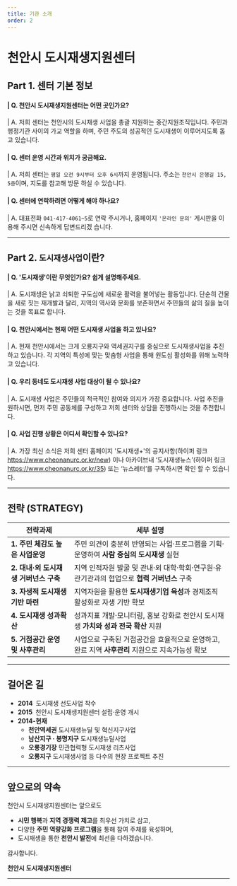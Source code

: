 ```yaml
---
title: 기관 소개
order: 2
---
```


# 천안시 도시재생지원센터

## Part 1. 센터 기본 정보

#### | Q. 천안시 도시재생지원센터는 어떤 곳인가요?

| A. 저희 센터는 천안시의 도시재생 사업을 총괄 지원하는 중간지원조직입니다. 주민과 행정기관 사이의 가교 역할을
하며, 주민 주도의 성공적인 도시재생이 이루어지도록 돕고 있습니다.

#### | Q. 센터 운영 시간과 위치가 궁금해요.

| A. 저희 센터는 `평일 오전 9시부터 오후 6시`까지 운영됩니다. 주소는 `천안시 은행길 15, 5층`이며, 지도를 참고해 방문
하실 수 있습니다.

#### | Q. 센터에 연락하려면 어떻게 해야 하나요?

| A. 대표전화 `041-417-4061~5`로 연락 주시거나, 홈페이지 `'온라인 문의'` 게시판을 이용해 주시면 신속하게 답변드리겠
습니다.

---

## Part 2. `도시재생사업`이란?

#### | Q. '도시재생'이란 무엇인가요? 쉽게 설명해주세요.

| A. 도시재생은 낡고 쇠퇴한 구도심에 새로운 활력을 불어넣는 활동입니다. 단순히 건물을 새로 짓는 재개발과 달리,
지역의 역사와 문화를 보존하면서 주민들의 삶의 질을 높이는 것을 목표로 합니다.

#### | Q. 천안시에서는 현재 어떤 도시재생 사업을 하고 있나요?

| A. 현재 천안시에서는 크게 오룡지구와 역세권지구를 중심으로 도시재생사업을 추진하고 있습니다. 각 지역의 특성에
맞는 맞춤형 사업을 통해 원도심 활성화를 위해 노력하고 있습니다.

#### | Q. 우리 동네도 도시재생 사업 대상이 될 수 있나요?

| A. 도시재생 사업은 주민들의 적극적인 참여와 의지가 가장 중요합니다. 사업 추진을 원하시면, 먼저 주민 공동체를
구성하고 저희 센터와 상담을 진행하시는 것을 추천합니다.

#### | Q. 사업 진행 상황은 어디서 확인할 수 있나요?

| A. 가장 최신 소식은 저희 센터 홈페이지 '도시재생+'의 공지사항(하이퍼 링크 https://www.cheonanurc.or.kr/new)
이나 아카이브내 ‘도시재생뉴스’(하이퍼 링크 https://www.cheonanurc.or.kr/35) 또는 ‘뉴스레터’를 구독하시면 확인
할 수 있습니다.

---

## 전략 (STRATEGY)

| 전략과제 | 세부 설명 |
|---|---|
| **1. 주민 체감도 높은 사업운영** | 주민 의견이 충분히 반영되는 사업·프로그램을 기획·운영하여 **사람 중심의 도시재생** 실현 |
| **2. 대내·외 도시재생 거버넌스 구축** | 지역 인적자원 발굴 및 관내‧외 대학·학회·연구원·유관기관과의 협업으로 **협력 거버넌스** 구축 |
| **3. 자생적 도시재생 기반 마련** | 지역자원을 활용한 **도시재생기업 육성**과 경제조직 활성화로 자생 기반 확보 |
| **4. 도시재생 성과확산** | 성과지표 개발·모니터링, 홍보 강화로 천안시 도시재생 **가치와 성과 전국 확산** 지원 |
| **5. 거점공간 운영 및 사후관리** | 사업으로 구축된 거점공간을 효율적으로 운영하고, 완료 지역 **사후관리** 지원으로 지속가능성 확보 |

---

## 걸어온 길

- **2014** 도시재생 선도사업 착수  
- **2015** 천안시 도시재생지원센터 설립·운영 개시  
- **2014-현재**  
  - **천안역세권** 도시재생뉴딜 및 혁신지구사업  
  - **남산지구 · 봉명지구** 도시재생뉴딜사업  
  - **오룡경기장** 민관협력형 도시재생 리츠사업  
  - **오룡지구** 도시재생사업 등 다수의 현장 프로젝트 추진

---

## 앞으로의 약속

천안시 도시재생지원센터는 앞으로도  
- **시민 행복**과 **지역 경쟁력 제고**를 최우선 가치로 삼고,  
- 다양한 **주민 역량강화 프로그램**을 통해 참여 주체를 육성하며,  
- 도시재생을 통한 **천안시 발전**에 최선을 다하겠습니다.

감사합니다.

**천안시 도시재생지원센터**

---
